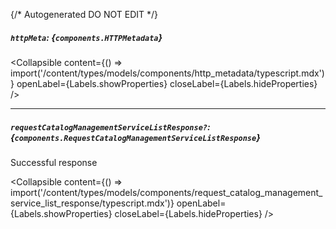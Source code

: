 {/* Autogenerated DO NOT EDIT  */}

##### `httpMeta`: *{`components.HTTPMetadata`}*

<Collapsible content={() => import('/content/types/models/components/http_metadata/typescript.mdx')} openLabel={Labels.showProperties} closeLabel={Labels.hideProperties} />


---
##### `requestCatalogManagementServiceListResponse?`: *{`components.RequestCatalogManagementServiceListResponse`}*
Successful response

<Collapsible content={() => import('/content/types/models/components/request_catalog_management_service_list_response/typescript.mdx')} openLabel={Labels.showProperties} closeLabel={Labels.hideProperties} />



